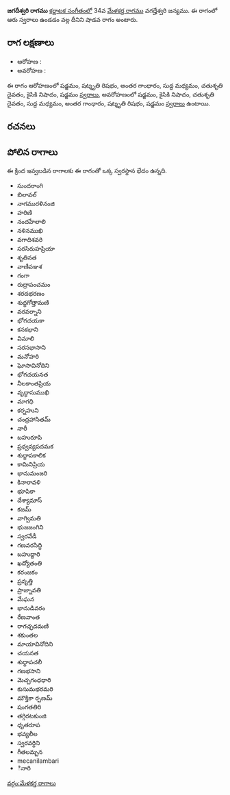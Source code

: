 {{Infobox ragam
	| name          	= జగదీశ్వరి
	| synonym	    	= 
	| mela          	= 
	| chakra        	= 
	| janaka        	= 
	| type          	= శాడవ
	| arohanam      	= {{svaraC|S|R3|G3|M1|D2|N2|S'}} 
	| avarohanam    	= {{svaraC|S'|N2|D2|M1|G3|R3|S}}
	| jeeva         	=
	| chhaya        	=
	| nyasa         	=
	| vishesha      	= 
	| equivalent  		= 
}}
{{కర్ణాటక సంగీత రాగాలు}}
'''జగదీశ్వరి రాగము''' [[కర్ణాటక సంగీతం]]లో 34వ [[మేళకర్త రాగము]] వగద్హేశ్వరి జన్యము.  ఈ రాగంలో ఆరు స్వరాలు ఉండడం వల్ల దీనిని షాడవ రాగం అంటారు.


==రాగ లక్షణాలు==


* ఆరోహణ : {{svaraC|S|R3|G3|M1|D2|N2|S'}} 
* అవరోహణ : {{svaraC|S'|N2|D2|M1|G3|R3|S}}

ఈ రాగం ఆరోహణంలో షడ్జమం, షట్శృతి రిషభం, అంతర గాంధారం, సుద్ద మధ్యమం, చతుశృతి దైవతం, కైసికి నిషాదం, షడ్జమం [[స్వరాలు]], అవరోహణంలో షడ్జమం, కైసికి నిషాదం, చతుశృతి దైవతం, సుద్ద మధ్యమం, అంతర గాంధారం, షట్శృతి రిషభం, షడ్జమం [[స్వరాలు]] ఉంటాయి.

==రచనలు==



==పోలిన రాగాలు==
ఈ క్రింద ఇవ్వబడిన రాగాలకు ఈ రాగంతో ఒక్క స్వరస్థాన భేదం ఉన్నది.
* సుందరాంగి
* బిలావల్
* నాగమురళినంజి
* హరిణి
* నందహేలాలి
* నళినముఖి
* వగాదిశవరి
* సరసిరుహప్రియా
* శృతినత
* వాణీపఞశ
* గంగా
* రుద్రాపంచమం
* శరదభరణం
* శుధ్ధగోత్తామణి
* వరవర్నాని
* భోగచయకా
* కనకభాని
* విమాలి
* సరసభాసాని
* మనోహరి
* ఘోసావినోదిని
* భోగచయనత
* నీలకాంతప్రియ
* వృద్ధాసుముఖి
* మాగధి
* కర్నహుని
* చంద్రహాసితమ్
* నారీ
* బహురూపి
* ప్రధ్వవ్యపదమక
* శుధ్ధాపకాలిక
* కామినిప్రియ
* భానుమంజరి
* కినారావళి
* భూపికా
* దేశ్యామాస్
* కజమ్
* వాగ్విమతి
* భుజజంగిని
* స్వరవేడీ
* గణవరసిద్ధి
* బహుద్దారి
* ఖద్యోతంతి
* కరంజకం
* ప్రవృత్తి
* ప్రాజ్నావతి
* మేఘన
* భానుడివరం
* రేణవాంత
* రాగచ్ఛదమణి
* శకుంతల
* మాయావినోదిని
* చయనత
* శుధ్ధాపచలీ
* గణభసాని
* మెచ్చగంధధారి
* కుసుమభరమరి
* మౌక్తికా ర్పణమ్
* షంగతతిరి
* తగ్గిరటకుంజి
* ధృతరూప
* భవ్యలీల
* స్వరవర్ధిని
* గీతలమ్బన
* mecanilambari
* ినారి



[[వర్గం:మేళకర్త రాగాలు]]